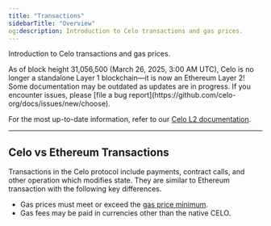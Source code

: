 ```yaml
---
title: "Transactions"
sidebarTitle: "Overview"
og:description: Introduction to Celo transactions and gas prices.
---
```


Introduction to Celo transactions and gas prices.

<Warning>
As of block height 31,056,500 (March 26, 2025, 3:00 AM UTC), Celo is no longer a standalone Layer 1 blockchain—it is now an Ethereum Layer 2!
Some documentation may be outdated as updates are in progress. If you encounter issues, please [file a bug report](https://github.com/celo-org/docs/issues/new/choose).

For the most up-to-date information, refer to our [Celo L2 documentation](/build#celo-l2-mainnet).
</Warning>

---

## Celo vs Ethereum Transactions

Transactions in the Celo protocol include payments, contract calls, and other operation which modifies state. They are similar to Ethereum transaction with the following key differences.

- Gas prices must meet or exceed the [gas price minimum](/legacy/protocol/transaction/gas-pricing).
- Gas fees may be paid in currencies other than the native CELO.